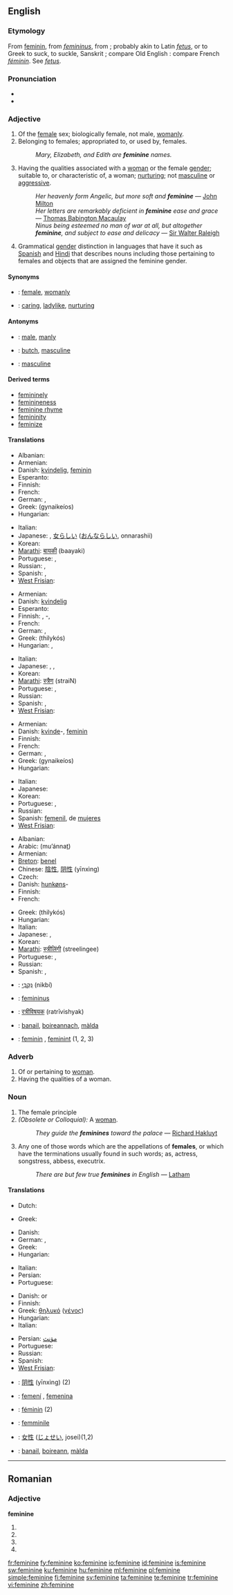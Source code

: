 {{wikipedia|dab=feminine}}
{{also|féminine}}
==English==

===Etymology===
From {{etyl|fro}} [[féminin|feminin]], from {{etyl|la}} ''[[femininus]]'', from {{term|femina||woman}}; probably akin to Latin ''[[fetus]]'', or to Greek to suck, to suckle, Sanskrit {{term|dhā||to suck}}; compare Old English {{term|sc=unicode|fǣmme||woman, maid}}: compare French ''[[féminin]]''. See ''[[fetus]]''.

===Pronunciation===
* {{IPA|/ˈfɛmɪnɪn/|/ˈfɛmənɪn/}}
* {{audio|en-us-feminine.ogg|Audio (US)}}

===Adjective===
{{en-adj}}

# Of the [[female]] sex; biologically female, not male, [[womanly]].
# Belonging to females; appropriated to, or used by, females.
#: ''Mary, Elizabeth, and Edith are '''feminine''' names.''
# Having the qualities associated with a [[woman]] or the female [[gender]]; suitable to, or characteristic of, a woman; [[nurturing]]; not [[masculine]] or [[aggressive]].
#: ''Her heavenly form Angelic, but more soft and '''feminine''''' — [[w:John Milton|John Milton]]
#: ''Her letters are remarkably deficient in '''feminine''' ease and grace'' — [[w:Thomas Babington Macaulay|Thomas Babington Macaulay]]
#: ''Ninus being esteemed no man of war at all, but altogether '''feminine''', and subject to ease and delicacy'' — [[w:Sir Walter Raleigh|Sir Walter Raleigh]]
# {{grammar}} Grammatical [[gender]] distinction in languages that have it such as [[Spanish]] and [[Hindi]] that describes nouns including those pertaining to females and objects that are assigned the feminine gender.

====Synonyms====
* {{italbrac|of the female sex}}: [[female]], [[womanly]]
* {{italbrac|having qualities of female gender}}: [[caring]], [[ladylike]], [[nurturing]]

====Antonyms====
* {{italbrac|of the female sex}}: [[male]], [[manly]]
* {{italbrac|having qualities of female gender}}: [[butch]], [[masculine]]
* {{italbrac|grammar}}: [[masculine]]

====Derived terms====
* [[femininely]]
* [[feminineness]]
* [[feminine rhyme]] {{prosody}}
* [[femininity]]
* [[feminize]]

====Translations====
{{trans-top|having the qualities associated with a woman}}
* Albanian: {{t|sq|femëror|xs=Albanian}}
* Armenian: {{t-|hy|կանացի|tr=kanac'i}}
* Danish: [[kvindelig]], [[feminin]]
* Esperanto: {{t-|eo|ina|xs=Esperanto}}
* Finnish: {{t-|fi|naisellinen}}
* French: {{t+|fr|féminin}}
* German: {{t+|de|feminin}}, {{t+|de|weiblich}}
* Greek: {{t+|el|γυναικείος|m}} (gynaikeíos)
* Hungarian: {{t+|hu|nőies}}
{{trans-mid}}
* Italian: {{t+|it|femminile}}
* Japanese: {{t|ja|女性的な|tr=joseitekina}}, [[女らしい]] ([[おんならしい]], onnarashii)
* Korean: {{ko-inline|나약한|nayakan}}
* [[Marathi]]: [[बायकी]] (baayaki)
* Portuguese: {{t+|pt|feminino|m}}, {{t+|pt|feminina|f}}
* Russian: {{t+|ru|женский|tr=žénskij}}, {{t+|ru|женственный|tr=žénstv'ennyj}}
* Spanish: {{t+|es|femenino|m}}, {{t-|es|femenina|f}}
* [[West Frisian]]: {{t|fy|froulik|xs=West Frisian}}
{{trans-bottom}}

{{trans-top|of the female sex}}
* Armenian: {{t-|hy|իգական|tr=igakan}}
* Danish: [[kvindelig]]
* Esperanto: {{t-|eo|ina|xs=Esperanto}}
* Finnish: {{t+|fi|naispuolinen}}, {{t+|fi|naaras}}-, {{t+|fi|naaraspuolinen}}
* French: {{t+|fr|féminin}}
* German: {{t+|de|feminin}}, {{t+|de|weiblich}}
* Greek: {{t+|el|θηλυκός|m}} (thilykós)
* Hungarian: {{t+|hu|női}}, {{t+|hu|nőstény}}
{{trans-mid}}
* Italian: {{t+|it|femminile}}
* Japanese: {{t-|ja|女らしい|tr=on'narashii}}, {{t|ja|女性らしい|tr=joseirashii}}, {{t|ja|女の|tr=on'na no}}
* Korean: {{ko-inline|여자다운|yeosadaun}}
* [[Marathi]]: [[स्त्रैण]] (straiN)
* Portuguese: {{t+|pt|feminino|m}}, {{t+|pt|feminina|f}}
* Russian: {{t+|ru|женский|tr=žénskij}}
* Spanish: {{t+|es|femenino|m}}, {{t-|es|femenina|f}}
* [[West Frisian]]: {{t|fy|froulik|xs=West Frisian}}
{{trans-bottom}}

{{trans-top|belonging to females}}
* Armenian: {{t|hy|կնոջ|tr=knoǰ}}
* Danish: [[kvinde]]-, [[feminin]]
* Finnish: {{t+|fi|nainen|alt=naisten}}
* French: {{t+|fr|féminin}}
* German: {{t+|de|feminin}}, {{t+|de|weiblich}}
* Greek: {{t+|el|γυναικείος|m}} (gynaikeíos)
* Hungarian: {{t+|hu|női}}
{{trans-mid}}
* Italian: {{t+|it|femminile}}
* Japanese: {{t|ja|女性の|tr=josei no}}
* Korean: {{ko-inline|여성의|yeoseong-ui}}
* Portuguese: {{t+|pt|feminino|m}}, {{t+|pt|feminina|f}}
* Russian: {{t+|ru|женский|tr=žénskij}}
* Spanish: [[femenil]], de [[mujeres]]
* [[West Frisian]]: {{t|fy|froulik|xs=West Frisian}}
{{trans-bottom}}

{{trans-top|grammatical gender distinction}}
* Albanian: {{t|sq|femëror|xs=Albanian}}
* Arabic: {{Arab|[[مؤنث]]}} (muʼánnaṯ) {{m}}
* Armenian: {{t-|hy|իգական|tr=igakan}}
* [[Breton]]: [[benel]]
* Chinese: [[陰性]], [[阴性]] (yīnxìng)
* Czech: {{t+|cs|ženský|m}}
* Danish: [[hunkøn]]s-
* Finnish: {{t+|fi|feminiininen}}
* French: {{t+|fr|féminin}}
{{trans-mid}}
* Greek: {{t+|el|θηλυκός|m}} (thilykós)
* Hungarian: {{t+|hu|nőnemű}}
* Italian: {{t+|it|femminile}}
* Japanese: {{t-|ja|女性名詞|tr=joseimeishi}}, {{t+|ja|女性|tr=josei}}
* Korean: {{ko-inline|여성|yeoseong}}
* [[Marathi]]: [[स्त्रीलिंगी]] (streelingee)
* Portuguese: {{t+|pt|feminino|m}}, {{t+|pt|feminina|f}}
* Russian: {{t+|ru|женский|tr=žénskij}}
* Spanish: {{t+|es|femenino|m}}, {{t-|es|femenina|f}}
{{trans-bottom}}

{{checktrans-top}}
* {{ttbc|Hebrew}}: [[נקבי|נִקְבִּי]] (nikbí) {{m}}
{{checktrans-mid}}
* {{ttbc|Latin}}: [[femininus]]
* {{ttbc|Marathi}}: [[रत्रीविषयक]] (ratrīvishyak)
* {{ttbc|Scottish Gaelic}}: [[banail]], [[boireannach]], [[màlda]]
* {{ttbc|Swedish}}: [[feminin]] {{c}}, [[feminint]] {{n}} (1, 2, 3)
{{checktrans-bottom}}

===Adverb===
{{en-adv}}

# Of or pertaining to [[woman]].
# Having the qualities of a woman.

===Noun===
{{en-noun}}

# The female principle
# ''(Obsolete or Colloquial):'' A [[woman]].
#: ''They guide the '''feminines''' toward the palace'' — [[w:Richard Hakluyt|Richard Hakluyt]]
# {{Grammar}} Any one of those words which are the appellations of '''females''', or which have the terminations usually found in such words; as, actress, songstress, abbess, executrix.
#: ''There are but few true '''feminines''' in English'' — [[Latham]]

====Translations====
{{trans-top|female principle}}
* Dutch: {{t-|nl|vrouwelijke|n}}
{{trans-mid}}
* Greek: {{t+|el|θηλυκό|n}}
{{trans-bottom}}

{{trans-top|woman}}
* Danish: {{t+|da|kvinde|c}}
* German: {{t+|de|Frau|f}}, {{t+|de|Weib|n}}
* Greek: {{t+|el|θηλυκό|n}}
* Hungarian: {{t|hu|fehérnép}}
{{trans-mid}}
* Italian: {{t+|it|donna|f}}
* Persian: {{t+|fa|زنانه|xs=Persian}}
* Portuguese: {{t+|pt|mulher|f}}
{{trans-bottom}}

{{trans-top|(''grammar'')}}
* Danish: {{t-|da|femininum|m}} or {{c}}
* Finnish: {{t+|fi|feminiini}}
* Greek: [[θηλυκό]] ([[γένος]]) {{n}}
* Hungarian: {{t+|hu|nőnem}}
* Italian: {{t+|it|femminile|m}}
{{trans-mid}}
* Persian: [[مؤنث]]
* Portuguese: {{t+|pt|feminino|m}}
* Russian: {{t+|ru|женский род|m|tr=žénskij rod}}
* Spanish: {{t+|es|femenino|m}}
* [[West Frisian]]: {{t|fy|froulik|xs=West Frisian}}
{{trans-bottom}}

{{checktrans-top}}
* {{ttbc|Chinese}}: [[阴性]] (yīnxìng) (2)
* {{ttbc|Catalan}}: [[femení]] {{m}}, [[femenina]] {{f}}
* {{ttbc|French}}: [[féminin]] {{m}} (2)
* {{ttbc|Italian}}: [[femminile]]
{{checktrans-mid}}
* {{ttbc|Japanese}}: [[女性]] ([[じょせい]], josei)(1,2)
* {{ttbc|Scottish Gaelic}}: [[banail]], [[boireann]], [[màlda]]
{{checktrans-bottom}}

----

==Romanian==

===Adjective===
'''feminine'''

# {{ro-form-adj|fp|n|feminin}}
# {{ro-form-adj|fp|a|feminin}}
# {{ro-form-adj|np|n|feminin}}
# {{ro-form-adj|np|a|feminin}}

[[fr:feminine]]
[[fy:feminine]]
[[ko:feminine]]
[[io:feminine]]
[[id:feminine]]
[[is:feminine]]
[[sw:feminine]]
[[ku:feminine]]
[[hu:feminine]]
[[ml:feminine]]
[[pl:feminine]]
[[simple:feminine]]
[[fi:feminine]]
[[sv:feminine]]
[[ta:feminine]]
[[te:feminine]]
[[tr:feminine]]
[[vi:feminine]]
[[zh:feminine]]